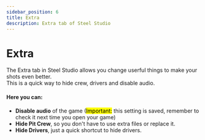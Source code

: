 ```yaml
---
sidebar_position: 6
title: Extra
description: Extra tab of Steel Studio
---
```


# Extra

The Extra tab in Steel Studio allows you change userful things to make your shots even better. \
This is a quick way to hide crew, drivers and disable audio.

#### Here you can:

- **Disable audio** of the game (<mark>Important:</mark> this setting is saved, remember to check it next time you open your game)
- **Hide Pit Crew**, so you don't have to use extra files or replace it.
- **Hide Drivers**, just a quick shortcut to hide drivers.

<VideoPlayer url={videoThemeSelection} />
